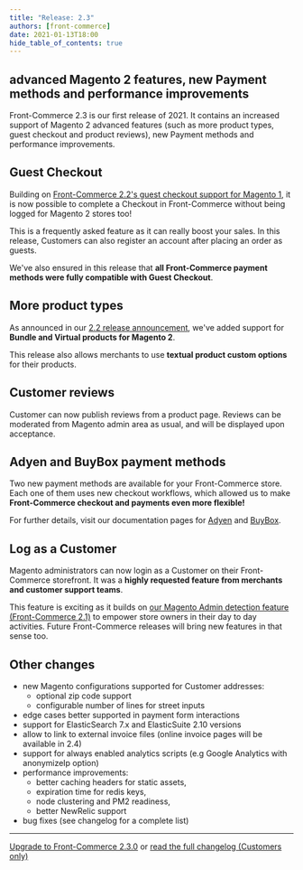 ```yaml
---
title: "Release: 2.3"
authors: [front-commerce]
date: 2021-01-13T18:00
hide_table_of_contents: true
---
```


## advanced Magento 2 features, new Payment methods and performance improvements

Front-Commerce 2.3 is our first release of 2021. It contains an increased
support of Magento 2 advanced features (such as more product types, guest
checkout and product reviews), new Payment methods and performance improvements.

<!--truncate-->


## Guest Checkout

Building on
[Front-Commerce 2.2's guest checkout support for Magento 1](/changelog/front-commerce-2.2/#guest-checkout),
it is now possible to complete a Checkout in Front-Commerce without being logged
for Magento 2 stores too!

This is a frequently asked feature as it can really boost your sales. In this
release, Customers can also register an account after placing an order as
guests.

We've also ensured in this release that **all Front-Commerce payment methods
were fully compatible with Guest Checkout**.

## More product types

As announced in our
[2.2 release announcement](/changelog/front-commerce-2.2/#more-product-types),
we've added support for **Bundle and Virtual products for Magento 2**.

This release also allows merchants to use **textual product custom options** for
their products.

## Customer reviews

Customer can now publish reviews from a product page. Reviews can be moderated
from Magento admin area as usual, and will be displayed upon acceptance.

## Adyen and BuyBox payment methods

Two new payment methods are available for your Front-Commerce store. Each one of
them uses new checkout workflows, which allowed us to make **Front-Commerce
checkout and payments even more flexible!**

For further details, visit our documentation pages for
[Adyen](/docs/2.x/advanced/payments/adyen) and
[BuyBox](/docs/2.x/advanced/payments/buybox).

## Log as a Customer

Magento administrators can now login as a Customer on their Front-Commerce
storefront. It was a **highly requested feature from merchants and customer
support teams**.

This feature is exciting as it builds on
[our Magento Admin detection feature (Front-Commerce 2.1)](/changelog/front-commerce-2.1/#magento2-admin-detection)
to empower store owners in their day to day activities. Future Front-Commerce
releases will bring new features in that sense too.

## Other changes

- new Magento configurations supported for Customer addresses:
  - optional zip code support
  - configurable number of lines for street inputs
- edge cases better supported in payment form interactions
- support for ElasticSearch 7.x and ElasticSuite 2.10 versions
- allow to link to external invoice files (online invoice pages will be
  available in 2.4)
- support for always enabled analytics scripts (e.g Google Analytics with
  anonymizeIp option)
- performance improvements:
  - better caching headers for static assets,
  - expiration time for redis keys,
  - node clustering and PM2 readiness,
  - better NewRelic support
- bug fixes (see changelog for a complete list)

<hr />

<ChangelogFooter>

[Upgrade to Front-Commerce 2.3.0](/docs/2.x/appendices/migration-guides/archives#22x---230)
or
[read the full changelog (Customers only)](https://gitlab.blackswift.cloud/front-commerce/front-commerce/-/releases/2.3.0)

</ChangelogFooter>
